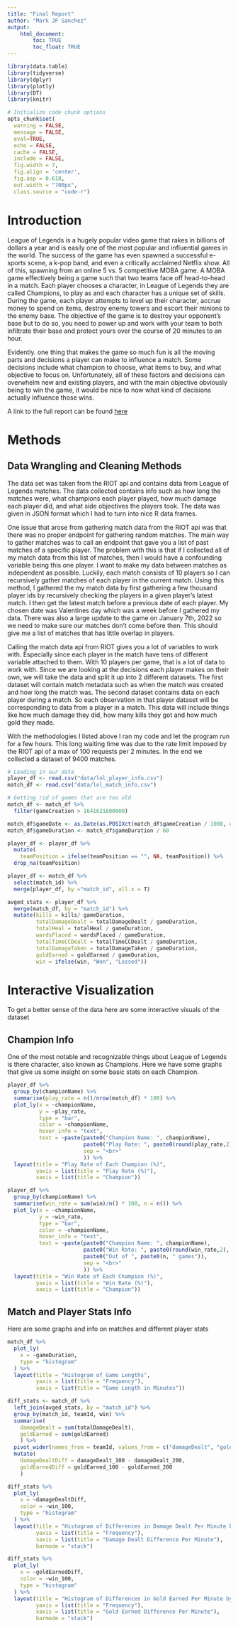 ```yaml
---
title: "Final Report"
author: "Mark JP Sanchez"
output: 
    html_document:
        toc: TRUE
        toc_float: TRUE
---
```


```r

library(data.table)
library(tidyverse)
library(dplyr)
library(plotly)
library(DT)
library(knitr)

# Initialize code chunk options
opts_chunk$set(
  warning = FALSE,
  message = FALSE,
  eval=TRUE,
  echo = FALSE,
  cache = FALSE,
  include = FALSE,
  fig.width = 7, 
  fig.align = 'center',
  fig.asp = 0.618,
  out.width = "700px",
  class.source = "code-r")
```

# Introduction

League of Legends is a hugely popular video game that rakes in billions of dollars a year and is easily one of the most popular and influential games in the world. The success of the game has even spawned a successful e-sports scene, a k-pop band, and even a critically acclaimed Netflix show. All of this, spawning from an online 5 vs. 5 competitive MOBA game. A MOBA game effectively being a game such that two teams face off head-to-head in a match. Each player chooses a character, in League of Legends they are called Champions, to play as and each character has a unique set of skills. During the game, each player attempts to level up their character, accrue money to spend on items, destroy enemy towers and escort their minions to the enemy base. The objective of the game is to destroy your opponent's base but to do so, you need to power up and work with your team to both infiltrate their base and protect yours over the course of 20 minutes to an hour. 

Evidently. one thing that makes the game so much fun is all the moving parts and decisions a player can make to influence a match. Some decisions include what champion to choose, what items to buy, and what objective to focus on. Unfortunately, all of these factors and decisions can overwhelm new and existing players, and with the main objective obviously being to win the game, it would be nice to now what kind of decisions actually influence those wins.

A link to the full report can be found [here](report/jsc370_report.pdf)

# Methods

## Data Wrangling and Cleaning Methods

The data set was taken from the RIOT api and contains data from League of Legends matches. The data collected contains info such as how long the matches were, what champions each player played, how much damage each player did, and what side objectives the players took. The data was given in JSON format which I had to turn into nice R data frames.

One issue that arose from gathering match data from the RIOT api was that there was no proper endpoint for gathering random matches. The main way to gather matches was to call an endpoint that gave you a list of past matches of a specific player. The problem with this is that if I collected all of my match data from this list of matches, then I would have a confounding variable being this one player. I want to make my data between matches as independent as possible. Luckily, each match consists of 10 players so I can recursively gather matches of each player in the current match. Using this method, I gathered the my match data by first gathering a few thousand player ids by recursively checking the players in a given player's latest match. I then get the latest match before a previous date of each player. My chosen date was Valentines day which was a week before I gathered my data. There was also a large update to the game on January 7th, 2022 so we need to make sure our matches don't come before then. This should give me a list of matches that has little overlap in players.

Calling the match data api from RIOT gives you a lot of variables to work with. Especially since each player in the match have tens of different variable attached to them. With 10 players per game, that is a lot of data to work with. Since we are looking at the decisions each player makes on their own, we will take the data and split it up into 2 different datasets. The first dataset will contain match metadata such as when the match was created and how long the match was. The second dataset contains data on each player during a match. So each observation in that player dataset will be corresponding to data from a player in a match. This data will include things like how much damage they did, how many kills they got and how much gold they made.

With the methodologies I listed above I ran my code and let the program run for a few hours. This long waiting time was due to the rate limit imposed by the RIOT api of a max of 100 requests per 2 minutes. In the end we collected a dataset of 9400 matches.

```r
# Loading in our data
player_df <- read.csv("data/lol_player_info.csv")
match_df <- read.csv("data/lol_match_info.csv")

# Getting rid of games that are too old
match_df <- match_df %>%
  filter(gameCreation > 1641621600000)

match_df$gameDate <- as.Date(as.POSIXct(match_df$gameCreation / 1000, origin="1970-01-01"))
match_df$gameDuration <- match_df$gameDuration / 60

player_df <- player_df %>%
  mutate(
    teamPosition = ifelse(teamPosition == "", NA, teamPosition)) %>%
  drop_na(teamPosition)

player_df <- match_df %>%
  select(match_id) %>%
  merge(player_df, by ="match_id", all.x = T)

avged_stats <- player_df %>%
  merge(match_df, by = "match_id") %>%
  mutate(kills = kills/ gameDuration,
         totalDamageDealt = totalDamageDealt / gameDuration,
         totalHeal = totalHeal / gameDuration,
         wardsPlaced = wardsPlaced / gameDuration,
         totalTimeCCDealt = totalTimeCCDealt / gameDuration,
         totalDamageTaken = totalDamageTaken / gameDuration,
         goldEarned = goldEarned / gameDuration,
         win = ifelse(win, "Won", "Lossed"))
```

# Interactive Visualization

To get a better sense of the data here are some interactive visuals of the dataset

## Champion Info

One of the most notable and recognizable things about League of Legends is there character, also known as Champions. Here we have some graphs that give us some insight on some basic stats on each Champion.

```r

player_df %>%
  group_by(championName) %>%
  summarise(play_rate = n()/nrow(match_df) * 100) %>%
  plot_ly(x = ~championName,
          y = ~play_rate,
          type = "bar",
          color = ~championName,
          hover_info = "text",
          text = ~paste(paste0("Champion Name: ", championName),
                        paste0("Play Rate: ", paste0(round(play_rate,2), "%")),
                        sep = "<br>"
                        )) %>%
  layout(title = "Play Rate of Each Champion (%)",
         yaxis = list(title = "Play Rate (%)"),
         xaxis = list(title = "Champion"))
```

```r

player_df %>%
  group_by(championName) %>%
  summarise(win_rate = sum(win)/n() * 100, n = n()) %>%
  plot_ly(x = ~championName,
          y = ~win_rate,
          type = "bar",
          color = ~championName,
          hover_info = "text",
          text = ~paste(paste0("Champion Name: ", championName),
                        paste0("Win Rate: ", paste0(round(win_rate,2), "%")),
                        paste0("Out of ", paste0(n, " games")),
                        sep = "<br>"
                        )) %>%
  layout(title = "Win Rate of Each Champion (%)",
         yaxis = list(title = "Win Rate (%)"),
         xaxis = list(title = "Champion"))
```

## Match and Player Stats Info

Here are some graphs and info on matches and different player stats

```r
match_df %>%
  plot_ly(
    x = ~gameDuration,
    type = "histogram"
  ) %>%
  layout(title = "Histogram of Game Lengths",
         yaxis = list(title = "Frequency"),
         xaxis = list(title = "Game Length in Minutes"))
```

```r
diff_stats <- match_df %>%
  left_join(avged_stats, by = "match_id") %>%
  group_by(match_id, teamId, win) %>%
  summarise(
    damageDealt = sum(totalDamageDealt),
    goldEarned = sum(goldEarned)
    ) %>%
  pivot_wider(names_from = teamId, values_from = c("damageDealt", "goldEarned", "win")) %>%
  mutate(
    damageDealtDiff = damageDealt_100 - damageDealt_200,
    goldEarnedDiff = goldEarned_100 - goldEarned_200
    )

diff_stats %>%
  plot_ly(
    x = ~damageDealtDiff,
    color = ~win_100,
    type = "histogram"
  ) %>%
  layout(title = "Histogram of Differences in Damage Dealt Per Minute by Win/Loss",
         yaxis = list(title = "Frequency"),
         xaxis = list(title = "Damage Dealt Difference Per Minute"),
         barmode = "stack")
```

```r
diff_stats %>%
  plot_ly(
    x = ~goldEarnedDiff,
    color = ~win_100,
    type = "histogram"
  ) %>%
  layout(title = "Histogram of Differences in Gold Earned Per Minute by Win/Loss",
         yaxis = list(title = "Frequency"),
         xaxis = list(title = "Gold Earned Difference Per Minute"),
         barmode = "stack")
```

